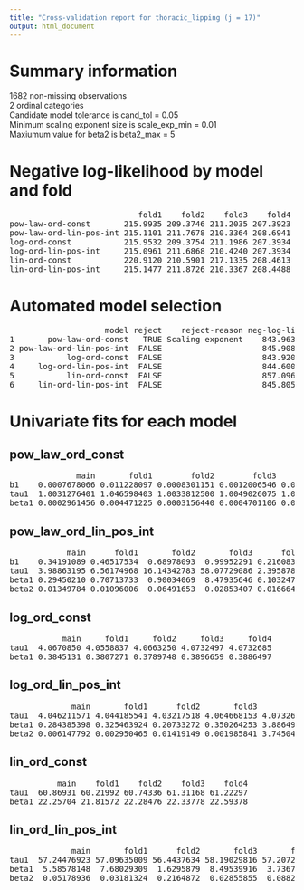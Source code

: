 ```yaml
---
title: "Cross-validation report for thoracic_lipping (j = 17)"
output: html_document
---
```

# Summary information
1682 non-missing observations  
2 ordinal categories  
Candidate model tolerance is cand_tol = 0.05  
Minimum scaling exponent size is scale_exp_min = 0.01  
Maxiumum value for beta2 is beta2_max = 5  

# Negative log-likelihood by model and fold
<pre>
                           fold1    fold2    fold3    fold4  
pow-law-ord-const       215.9935 209.3746 211.2035 207.3923  
pow-law-ord-lin-pos-int 215.1101 211.7678 210.3364 208.6941  
log-ord-const           215.9532 209.3754 211.1986 207.3934  
log-ord-lin-pos-int     215.0961 211.6868 210.4240 207.3934  
lin-ord-const           220.9120 210.5901 217.1335 208.4613  
lin-ord-lin-pos-int     215.1477 211.8726 210.3367 208.4488  
</pre>
# Automated model selection
<pre>
                    model reject    reject-reason neg-log-lik delta-neg-log-lik model-rank  
1       pow-law-ord-const   TRUE Scaling exponent    843.9638        0.04325243         NA  
2 pow-law-ord-lin-pos-int  FALSE                     845.9085        1.98794711          4  
3           log-ord-const  FALSE                     843.9205        0.00000000          1  
4     log-ord-lin-pos-int  FALSE                     844.6003        0.67976214          2  
5           lin-ord-const  FALSE                     857.0969       13.17639234          5  
6     lin-ord-lin-pos-int  FALSE                     845.8058        1.88528823          3  
</pre>
# Univariate fits for each model
## pow_law_ord_const  
<pre>
              main       fold1        fold2        fold3        fold4  
b1    0.0007678066 0.011228097 0.0008301151 0.0012006546 0.0008272044  
tau1  1.0031276401 1.046598403 1.0033812500 1.0049026075 1.0033751398  
beta1 0.0002961456 0.004471225 0.0003156440 0.0004701106 0.0003225203  
</pre>
## pow_law_ord_lin_pos_int  
<pre>
            main      fold1       fold2       fold3      fold4  
b1    0.34191089 0.46517534  0.68978093  0.99952291 0.21608351  
tau1  3.98863195 6.56174968 16.14342783 58.07729086 2.39587831  
beta1 0.29450210 0.70713733  0.90034069  8.47935646 0.10324747  
beta2 0.01349784 0.01096006  0.06491653  0.02853407 0.01666453  
</pre>
## log_ord_const  
<pre>
           main     fold1     fold2     fold3     fold4  
tau1  4.0670850 4.0558837 4.0663250 4.0732497 4.0732685  
beta1 0.3845131 0.3807271 0.3789748 0.3896659 0.3886497  
</pre>
## log_ord_lin_pos_int  
<pre>
             main       fold1      fold2       fold3        fold4  
tau1  4.046211571 4.044185541 4.03217518 4.064668153 4.073268e+00  
beta1 0.284385398 0.325463924 0.20733272 0.350264253 3.886497e-01  
beta2 0.006147792 0.002950465 0.01419149 0.001985841 3.745043e-11  
</pre>
## lin_ord_const  
<pre>
          main    fold1    fold2    fold3    fold4  
tau1  60.86931 60.21992 60.74336 61.31168 61.22297  
beta1 22.25704 21.81572 22.28476 22.33778 22.59378  
</pre>
## lin_ord_lin_pos_int  
<pre>
             main       fold1      fold2       fold3       fold4  
tau1  57.24476923 57.09635009 56.4437634 58.19029816 57.20722254  
beta1  5.58578148  7.68029309  1.6295879  8.49539916  3.73673462  
beta2  0.05178936  0.03181324  0.2164872  0.02855855  0.08827873  
</pre>
